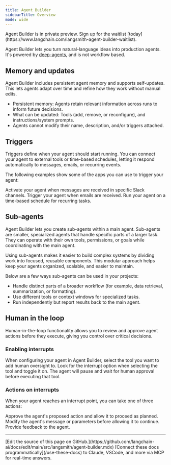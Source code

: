 ```yaml
---
title: Agent Builder
sidebarTitle: Overview
mode: wide
---
```


<Callout icon="wand-magic-sparkles" color="#2563EB" iconType="regular">
Agent Builder is in private preview. Sign up for the waitlist [today](https://www.langchain.com/langsmith-agent-builder-waitlist).
</Callout>

Agent Builder lets you turn natural-language ideas into production agents. It's powered by [deep-agents](https://github.com/langchain-ai/deepagents), and is not <Tooltip tip="Predetermined code paths that are designed to operate in a certain order.">workflow based</Tooltip>.

## Memory and updates

Agent Builder includes persistent agent memory and supports self-updates. This lets agents adapt over time and refine how they work without manual edits.

- Persistent memory: Agents retain relevant information across runs to inform future decisions.
- What can be updated: Tools (add, remove, or reconfigure), and instructions/system prompts.
- Agents cannot modify their name, description, and/or triggers attached.

## Triggers

Triggers define when your agent should start running. You can connect your agent to external tools or time-based schedules, letting it respond automatically to messages, emails, or recurring events.

The following examples show some of the apps you can use to trigger your agent:

<CardGroup cols={3}>
  <Card title="Slack" icon="slack">
    Activate your agent when messages are received in specific Slack channels.
  </Card>
  <Card title="Gmail" icon="envelope">
    Trigger your agent when emails are received.
  </Card>
  <Card title="Cron schedules" icon="clock">
    Run your agent on a time-based schedule for recurring tasks.
  </Card>
</CardGroup>

## Sub-agents

Agent Builder lets you create sub-agents within a main agent. Sub-agents are smaller, specialized agents that handle specific parts of a larger task. They can operate with their own tools, permissions, or goals while coordinating with the main agent.

Using sub-agents makes it easier to build complex systems by dividing work into focused, reusable components. This modular approach helps keep your agents organized, scalable, and easier to maintain.

Below are a few ways sub-agents can be used in your projects:

- Handle distinct parts of a broader workflow (for example, data retrieval, summarization, or formatting).
- Use different tools or context windows for specialized tasks.
- Run independently but report results back to the main agent.

## Human in the loop

Human-in-the-loop functionality allows you to review and approve agent actions before they execute, giving you control over critical decisions.

### Enabling interrupts

<Steps>
  <Step title="Select a tool">
    When configuring your agent in Agent Builder, select the tool you want to add human oversight to.
  </Step>
  <Step title="Enable interrupts">
    Look for the interrupt option when selecting the tool and toggle it on.
  </Step>
  <Step title="Agent pauses for approval">
    The agent will pause and wait for human approval before executing that tool.
  </Step>
</Steps>

### Actions on interrupts

When your agent reaches an interrupt point, you can take one of three actions:

<CardGroup cols={3}>
  <Card title="Accept" icon="check">
    Approve the agent's proposed action and allow it to proceed as planned.
  </Card>
  <Card title="Edit" icon="pen-to-square">
    Modify the agent's message or parameters before allowing it to continue.
  </Card>
  <Card title="Send feedback" icon="comment">
    Provide feedback to the agent.
  </Card>
</CardGroup>

---

<Callout icon="pen-to-square" iconType="regular">
    [Edit the source of this page on GitHub.](https://github.com/langchain-ai/docs/edit/main/src/langsmith/agent-builder.mdx)
</Callout>
<Tip icon="terminal" iconType="regular">
    [Connect these docs programmatically](/use-these-docs) to Claude, VSCode, and more via MCP for    real-time answers.
</Tip>
